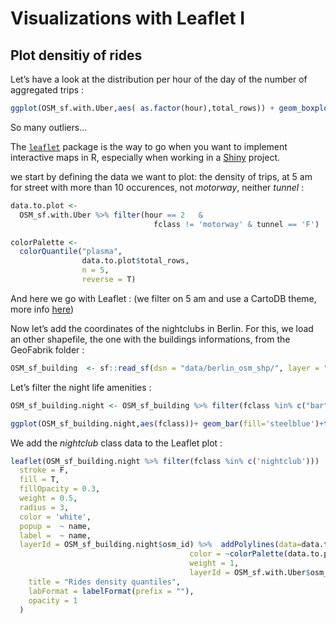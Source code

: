 
# Visualizations with Leaflet I{#viz_3}

## Plot densitiy of rides

Let's have a look at the distribution per hour of the day of the number of aggregated trips :

```r
ggplot(OSM_sf.with.Uber,aes( as.factor(hour),total_rows)) + geom_boxplot()+ theme_economist()
```
So many outliers...


The [`leaflet`](https://rstudio.github.io/leaflet/) package is the way to go when you want to implement interactive maps in R, especially when working in a [Shiny](https://shiny.rstudio.com/tutorial/) project.

we start by defining the data we want to plot: the density of trips, at 5 am for street with more than 10 occurences, not _motorway_, neither _tunnel_  :
```r
data.to.plot <-
  OSM_sf.with.Uber %>% filter(hour == 2   &
                                fclass != 'motorway' & tunnel == 'F')

colorPalette <-
  colorQuantile("plasma",
                data.to.plot$total_rows,
                n = 5,
                reverse = T)
```


And here we go with Leaflet : (we filter on 5 am and use a CartoDB theme, more info [here](https://leaflet-extras.github.io/leaflet-providers/preview/))


Now let's add the coordinates of the nightclubs in Berlin. For this, we load an other shapefile, the one with the buildings informations, from the GeoFabrik folder :

```r
OSM_sf_building  <- sf::read_sf(dsn = "data/berlin_osm_shp/", layer = "gis_osm_pois_free_1")
```

Let's filter the  night life amenities :
```r
OSM_sf_building.night <- OSM_sf_building %>% filter(fclass %in% c("bar","bbq","biergarten","cafe","drinking_water","fast_food","food_court","pub","restaurant","brothel","casino","cinema","nightclub","stripclub","swingerclub","biergarten"))

ggplot(OSM_sf_building.night,aes(fclass))+ geom_bar(fill='steelblue')+theme_economist()+coord_flip()
```

We add the _nightclub_ class data to the Leaflet plot :
```r
leaflet(OSM_sf_building.night %>% filter(fclass %in% c('nightclub')))    %>% addProviderTiles(providers$CartoDB.DarkMatter) %>% addCircleMarkers(
  stroke = F,
  fill = T,
  fillOpacity = 0.3,
  weight = 0.5,
  radius = 3,
  color = 'white',
  popup =  ~ name,
  label =  ~ name,
  layerId = OSM_sf_building.night$osm_id) %>%  addPolylines(data=data.to.plot,
                                        color = ~colorPalette(data.to.plot$total_rows),
                                        weight = 1,
                                        layerId = OSM_sf.with.Uber$osm_id)%>% addLegend(data=data.to.plot,"bottomright", pal = colorPalette, values = ~total_rows,
    title = "Rides density quantiles",
    labFormat = labelFormat(prefix = ""),
    opacity = 1
  )
```
